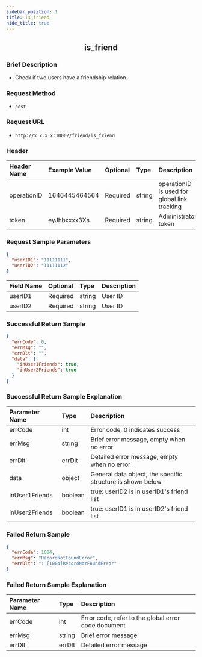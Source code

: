 ```yaml
---
sidebar_position: 1
title: is_friend
hide_title: true
---
```


<center>

## is_friend

</center>

### Brief Description
- Check if two users have a friendship relation.

### Request Method
- `post` 

### Request URL
- `http://x.x.x.x:10002/friend/is_friend` 

### Header
| Header Name | Example Value | Optional | Type   | Description                                                |
|:----------- |:------------- |:-------- |:------ |:---------------------------------------------------------- |
| operationID | 1646445464564 | Required | string | operationID is used for global link tracking               |
| token       | eyJhbxxxx3Xs  | Required | string | Administrator token                                        |

### Request Sample Parameters

```json
{
  "userID1": "11111111",
  "userID2": "11111112"
}
```
| Field Name | Optional | Type   | Description      |
|:---------- |:-------- |:------ |:---------------- |
| userID1    | Required | string | User ID          |
| userID2    | Required | string | User ID          |

### Successful Return Sample

```json
{
  "errCode": 0,
  "errMsg": "",
  "errDlt": "",
  "data": {
    "inUser1Friends": true,
    "inUser2Friends": true
  }
}
```
### Successful Return Sample Explanation

| Parameter Name  | Type    | Description                                           |
|:--------------- |:------- |:----------------------------------------------------- |
| errCode         | int     | Error code, 0 indicates success                       |
| errMsg          | string  | Brief error message, empty when no error              |
| errDlt          | errDlt  | Detailed error message, empty when no error           |
| data            | object  | General data object, the specific structure is shown below |
| inUser1Friends  | boolean | true: userID2 is in userID1's friend list             |
| inUser2Friends  | boolean | true: userID1 is in userID2's friend list             |

### Failed Return Sample

```json
{
  "errCode": 1004,
  "errMsg": "RecordNotFoundError",
  "errDlt": ": [1004]RecordNotFoundError"
}
```
### Failed Return Sample Explanation

| Parameter Name | Type   | Description                                        |
|:-------------- |:------ |:-------------------------------------------------- |
| errCode        | int    | Error code, refer to the global error code document |
| errMsg         | string | Brief error message                                |
| errDlt         | errDlt | Detailed error message                             |
